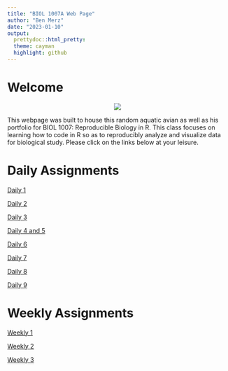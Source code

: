 ```yaml
---
title: "BIOL 1007A Web Page"
author: "Ben Merz"
date: "2023-01-10"
output: 
  prettydoc::html_pretty:
  theme: cayman
  highlight: github
---
```

# Welcome
<div align="center">
![](/Users/BenM/Library/Mobile Documents/com~apple~CloudDocs/Documents/College/Bio/Reproducible R/Git Repository/BIOL1007A/Duck.png)

<div align="left">
This webpage was built to house this random aquatic avian as well as his portfolio for BIOL 1007: Reproducible Biology in R. This class focuses on learning how to code in R so as to reproducibly analyze and visualize data for biological study. Please  click on the links below at your leisure.

<div align="left">
# Daily Assignments

[Daily 1](Daily_Assignments/Assignment_1.html)

[Daily 2](Daily_Assignments/Assignment_2.html)

[Daily 3](Daily_Assignments/Assignment_3.html)

[Daily 4 and 5](Daily_Assignments/Assignment_4_5.html)

[Daily 6](Daily_Assignments/Assignment_6.html)

[Daily 7](Daily_Assignments/Assignment_7.html)

[Daily 8](Daily_Assignments/Assignment_8.html)

[Daily 9](Daily_Assignments/Assignment_9.html)

# Weekly Assignments

[Weekly 1](Weekly_Assignments/Weekly_1.html)

[Weekly 2](Weekly_Assignments/Weekly_2.html)

[Weekly 3](Weekly_Assignments/Weekly_3.html)